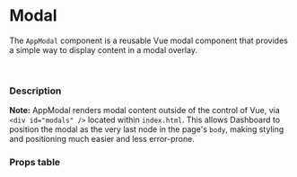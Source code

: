 
<Meta of={AppModalStories} />

# Modal 
The <code>AppModal</code> component is a reusable Vue modal component that provides a simple way to display content in a modal overlay.

<br/>

### Description

<strong>Note:</strong> AppModal renders modal content outside of the control of Vue, via <code>&lt;div id="modals" /&gt;</code> located within <code>index.html</code>. This allows Dashboard to position the modal as the very last node in the page's <code>body</code>, making styling and positioning much easier and less error-prone. 

<Canvas>
  <Story of={AppModalStories.Default} />
</Canvas>

### Props table

<ArgsTable of={AppModalStories} />